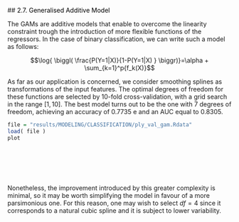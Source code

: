 ##<a name="27_GAM" style="pointer-events: none; cursor: default;" ><font color="black"> 2.7. Generalised Additive Model</font></a>


The GAMs are additive models that enable to overcome the linearity constraint trough the introduction of more flexible functions of the regressors. In the case of binary classification, we can write such a model as follows: 

$$\log{ \biggl( \frac{P(Y=1|X)}{1-P(Y=1|X) }  \biggr)}=\alpha + \sum_{k=1}^p{f_k(X)}$$


As far as our application is concerned, we consider smoothing splines as transformations of the input features. The optimal degrees of freedom for these functions are selected by 10-fold cross-validation, with a grid search in the range $[1,10]$. The best model turns out to be the one with 7 degrees of freedom, achieving an accuracy of 0.7735 e and an AUC equal to 0.8305. 


```r

file = "results/MODELING/CLASSIFICATION/ply_val_gam.Rdata"
load( file )
plot
```



<br></br>
<br></br>

Nonetheless, the improvement introduced by this greater complexity is minimal, so it may be worth simplifying the model in favour of a more parsimonious one. For this reason, one may wish to select $df=4$ since it corresponds to a natural cubic spline and it is subject to lower variability.

<br></br>
<br></br>
